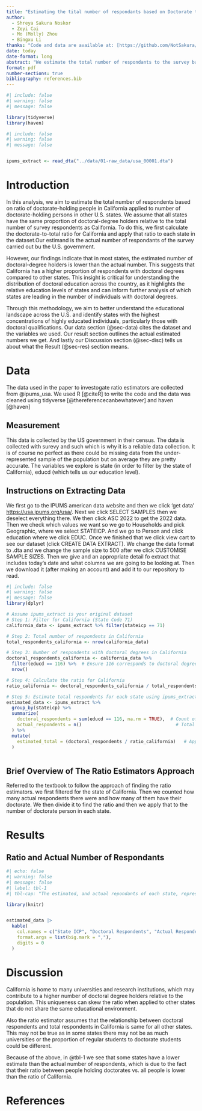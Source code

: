 ```yaml
---
title: "Estimating the tital number of respondants based on Doctorate to Total ratio in California"
author: 
  - Shreya Sakura Noskor
  - Zeyi Cai
  - Mo (Molly) Zhou
  - Bingxu Li
thanks: "Code and data are available at: [https://github.com/NotSakura/RatioEstimator.git](https://github.com/NotSakura/RatioEstimator.git)."
date: today
date-format: long
abstract: "We estimate the total number of respondants to the survey based on an estimate, where we assume that all states have the same doctorate to total ratio. This is done by calculating the ratio for california and applying that to all states. We see in most cases that the estimate is lower than the actual number, which implies that the california has a higher number of people who hold doctorates. This is important as we want to analyse which state has the most number of doctorates."
format: pdf
number-sections: true
bibliography: references.bib
---
```


```r
#| include: false
#| warning: false
#| message: false

library(tidyverse)
library(haven)
```

```r
#| include: false
#| warning: false
#| message: false


ipums_extract <- read_dta("../data/01-raw_data/usa_00001.dta")
```

# Introduction
In this analysis, we aim to estimate the total number of respondents based on ratio of doctorate-holding people in California applied to number of doctorate-holding persons in other U.S. states. We assume that all states have the same proportion of doctoral-degree holders relative to the total number of survey respondents as California. To do this, we first calculate the doctorate-to-total ratio for California and apply that ratio to each state in the dataset.Our estimand is the actual number of respondants of the survey carried out bu the U.S. government.

However, our findings indicate that in most states, the estimated number of doctoral-degree holders is lower than the actual number. This suggests that California has a higher proportion of respondents with doctoral degrees compared to other states. This insight is critical for understanding the distribution of doctoral education across the country, as it highlights the relative education levels of states and can inform further analysis of which states are leading in the number of individuals with doctoral degrees. 

Through this methodology, we aim to better understand the educational landscape across the U.S. and identify states with the highest concentrations of highly educated individuals, particularly those with doctoral qualifications. Our data  section (@sec-data) cites the dataset and the variables we used. Our result section outlines the actual estimated numbers we get. And lastly our Discussion section (@sec-disc) tells us about what the Result (@sec-res) section means. 


# Data {#sec-data}

The data used in the paper to investogate ratio estimators are collected from @ipums_usa. We used R [@citeR] to write the code and the data was cleaned using tidyverse [@thereferencecanbewhatever] and haven [@haven]

## Measurement
This data is collected by the US government in their census. The data is collected with surevy and such which is why it is a reliable data collection. It is of course no perfect as there could be missing data from the under-represented sample of the population but on average they are pretty accurate. The variables we explore is state (in order to filter by the state of California), educd (which tells us our education level).

## Instructions on Extracting Data

We first go to the IPUMS american data website and then we click 'get data' [https://usa.ipums.org/usa/](https://usa.ipums.org/usa/). Next we click SELECT SAMPLES then we deselect everything there. We then click ASC 2022 to get the 2022 data. Then we check which values we want so we go to Households and pick Geographic, where we select STATEICP. And we go to Person and click education where we click EDUC. Once we finished that we click view cart to see our dataset (click CREATE DATA EXTRACT). We change the data format to .dta and we change the sample size to 500 after we click CUSTOMISE SAMPLE SIZES. Then we give and an appropriate detail fo extract that includes today's date and what columns we are going to be looking at. Then we download it (after making an account) and add it to our repository to read. 



```r
#| include: false
#| warning: false
#| message: false
library(dplyr)

# Assume ipums_extract is your original dataset
# Step 1: Filter for California (State Code 71)
california_data <- ipums_extract %>% filter(stateicp == 71)

# Step 2: Total number of respondents in California
total_respondents_california <- nrow(california_data)

# Step 3: Number of respondents with doctoral degrees in California
doctoral_respondents_california <- california_data %>%
  filter(educd == 116) %>%  # Ensure 116 corresponds to doctoral degrees
  nrow()

# Step 4: Calculate the ratio for California
ratio_california <- doctoral_respondents_california / total_respondents_california

# Step 5: Estimate total respondents for each state using ipums_extract dataset
estimated_data <- ipums_extract %>%
  group_by(stateicp) %>%
  summarize(
    doctoral_respondents = sum(educd == 116, na.rm = TRUE),  # Count of doctoral respondents
    actual_respondents = n()                                   # Total respondents
  ) %>%
  mutate(
    estimated_total = (doctoral_respondents / ratio_california)   # Apply California's ratio
  )



```

## Brief Overview of The Ratio Estimators Approach

Referred to the textbook to follow the approach of finding the ratio estimators. we first filtered for the state of California. Then we counted how many actual respondents there were and how many of them have their doctorate. We then divide it to find the ratio and then we apply that to the number of doctorate person in each state. 

# Results {#sec-res}

## Ratio and Actual Number of Respondants

```r
#| echo: false
#| warning: false
#| message: false
#| label: tbl-1
#| tbl-cap: "The estimated, and actual repondants of each state, represented by state ICP"

library(knitr)


estimated_data |>
  kable(
    col.names = c("State ICP", "Doctoral Respondents", "Actual Respondents", "Estimated Total Respondents"),
    format.args = list(big.mark = ","),
    digits = 0
  )
```



# Discussion {#sec-disc}

California is home to many  universities and research institutions, which may contribute to a higher number of doctoral degree holders relative to the population. This uniqueness can skew the ratio when applied to other states that do not share the same educational environment.

Also the ratio estimator assumes that the relationship between doctoral respondents and total respondents in California is same for all other states. This may not be true as in some states there may not be as much universities or the proportion of regular students to doctorate students could be different. 

Because of the above, in @tbl-1 we see that some states have a lower estimate than the actual number of respondents, which is due to the fact that their ratio between people holding doctorates vs. all people is lower than the ratio of California. 

\newpage


# References


